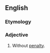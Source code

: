 ==English==

===Etymology===
{{prefix|en|un|penalized}}

===Adjective===
{{en-adj}}

# Without [[penalty]].